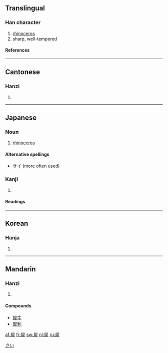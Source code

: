 ==Translingual==
===Han character===
{{Han char|rn=93|rad=牛|as=08|sn=12|four=7725<sub>1</sub>|canj=尸水竹手 (SEHQ)}}
# [[rhinoceros]]
# sharp, well-tempered
====References====
{{Han ref|kx=0701.140|dkj=20045|dj=1114.230|hdz=31815.010|uh=7280|ud=29312|bh=B552|bd=46418}}

----
==Cantonese==
===Hanzi===
{{yue-hanzi|jyut=|y=sai1}}
# {{defn|Cantonese}}

----
==Japanese==

===Noun===
{{ja-noun|k|hira=さい|rom=sai}}
#[[rhinoceros]]
[[Category:ja:Mammals|さい]]
====Alternative spellings====
*[[サイ]] (more often used)
===Kanji===
{{ja-kanji|grade=|rs=牛08}}
# {{defn|Japanese}} 
====Readings====
{{ja-readings|on=[[さい]] (sai), [[せい]] (sei)|kun=[[かたい]] (katai), [[するどい]] (surudoi)}}

----
==Korean==
===Hanja===
{{ko-hanja|hangeul=서|eumhun=|rv=seo|mr=sŏ|y=se}}
# {{defn|Korean}}

----
==Mandarin==
===Hanzi===
{{cmn-hanzi|pin=[[xī]] ([[xi1]])|wg=hsi<sup>1</sup>}}
# {{defn|Mandarin}}

====Compounds====
*[[犀牛]]
*[[犀利]]

[[af:犀]]
[[fr:犀]]
[[sw:犀]]
[[nl:犀]]
[[ru:犀]]